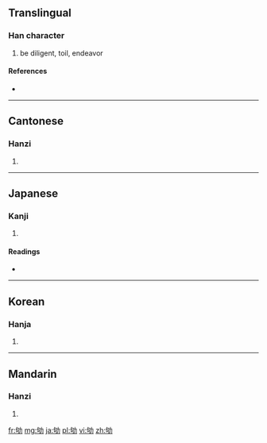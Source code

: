 ==Translingual==

===Han character===
{{Han char|rn=19|rad=力|as=05|sn=7|four=2462<sub>7</sub>|canj=心口大尸 (PRKS)}}

# be diligent, toil, endeavor

====References====
* {{Han ref|kx=0147.010|dkj=02317|dj=0331.040|hdz=10368.120|uh=52AC|ud=21164|bh=A757|bd=42839}}

----

==Cantonese==

===Hanzi===
{{yue-hanzi|jyut=|y=keui4}}

# {{defn|lang=yue|sort=力05}}

----

==Japanese==

===Kanji===
{{ja-kanji|grade=|rs=力05}}

# {{defn|lang=ja|sort=力05}}

====Readings====
* {{ja-readings|on=[[く]] (ku)|kun=[[つかれる]] (tsukareru)}}

----

==Korean==

===Hanja===
{{ko-hanja|hangeul=구|rv=gu|mr=ku}}

# {{defn|lang=ko|sort=力05}}

----

==Mandarin==

===Hanzi===
{{cmn-hanzi|pin=[[qú]] ([[qu2]])|wg=ch'ü<sup>2</sup>}}

# {{defn|lang=cmn|sort=力05}}

[[fr:劬]]
[[mg:劬]]
[[ja:劬]]
[[pl:劬]]
[[vi:劬]]
[[zh:劬]]